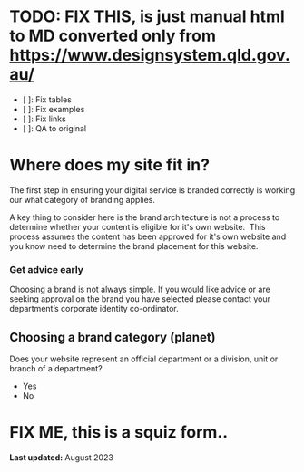

<Meta title="0.1. Brand Foundations/Where does my site fit in?" />

# TODO: FIX THIS, is just manual html to MD converted only from https://www.designsystem.qld.gov.au/
* [ ]: Fix tables
* [ ]: Fix examples
* [ ]: Fix links
* [ ]: QA to original

Where does my site fit in?
==========================

The first step in ensuring your digital service is branded correctly is working our what category of branding applies.

A key thing to consider here is the brand architecture is not a process to determine whether your content is eligible for it's own website.  This process assumes the content has been approved for it's own website and you know need to determine the brand placement for this website.

### Get advice early

Choosing a brand is not always simple. If you would like advice or are seeking approval on the brand you have selected please contact your department’s corporate identity co-ordinator.

Choosing a brand category (planet)
----------------------------------

Does your website represent an official department or a division, unit or branch of a department?

*   Yes
*   No

# FIX ME, this is a squiz form..

[//]: # (var accum\_points=new Array&#40;&#41;; var curr\_id = 1; function get\_next\_step&#40;answer, question&#41; { if &#40;document.getElementById&#40;"q"+question&#41;.type == 'text'&#41;{ var result = decision\_tree\_validate\_numeric&#40;answer&#41;; if &#40;result == null&#41; { alert &#40;'You must enter a numeric answer'&#41;; return; } } //extract the form field number from the wrapper DIV so we can know where to place next form field var q\_element = document.getElementById&#40;"q"+question+"\_wrapper"&#41;; var req\_div = q\_element.parentNode; curr\_id = req\_div.id; curr\_id = curr\_id.substring&#40;1&#41;; curr\_id = parseInt&#40;curr\_id&#41;; try { xmlHttp=new XMLHttpRequest&#40;&#41;; } catch&#40;e&#41; { try { xmlHttp=new ActiveXObject&#40;"Microsoft.XMLHTTP"&#41;; } catch&#40;e&#41; { alert &#40;"Your browser does not support XMLHTTP!"&#41;; return; } } var points = calculate\_points&#40;question&#41;; var url = "https://www.designsystem.qld.gov.au/brand-foundations/where-does-my-site-fit/choosing-a-brand-category"; xmlHttp.onreadystatechange = question\_state\_changed; var data = url+'?a\_id='+answer+'&q\_id='+question+'&pts='+points; url= &#40;url&#41; ? data : data+'&a=156701'; xmlHttp.open&#40;"GET", url, true&#41;; xmlHttp.send&#40;null&#41;; } function question\_state\_changed&#40;&#41; { if &#40;xmlHttp.readyState==4 && xmlHttp.status==200&#41; { var q\_no = curr\_id; q\_no++; var nextdiv = document.getElementById&#40;"q"+q\_no&#41;; var response = xmlHttp.responseText; nextdiv.innerHTML=response; //create another question DIV after this one ready to store the next answer. q\_no++; var divIdName = "q"+q\_no; var newdiv = document.createElement&#40;'div'&#41;; newdiv.setAttribute&#40;"id",divIdName&#41;; nextdiv.appendChild&#40;newdiv&#41;; } } function calculate\_points&#40;question&#41; { var points = 0; var q\_no = curr\_id; var points\_element = document.getElementById&#40;"q"+question+"\_points"&#41;; var point\_val = 0; if &#40;points\_element != null&#41; point\_val = points\_element.value; accum\_points\[q\_no\] = parseFloat&#40;point\_val&#41;; for &#40;var i = 1; i <= q\_no; i++&#41; { points = points + accum\_points\[i\]; } return points; } function reset\_questions&#40;&#41; { get\_next\_step&#40;"EMPTY", 156745&#41;; var first\_q = document.getElementById&#40;"q156745"&#41;; if &#40;first\_q.type == "radio"&#41; { var radio\_boxes = document.getElementsByName&#40;first\_q.name&#41;; for &#40;var e = 0; e < radio\_boxes.length; e++&#41; { if &#40;radio\_boxes\[e\].type == "radio"&#41; { radio\_boxes\[e\].checked = false; } } } else if &#40;first\_q.type == "select-one"&#41; { first\_q.selectedIndex = "EMPTY"; } else if &#40;first\_q.type == "text"&#41; { first\_q.value = ""; } } function decision\_tree\_validate\_numeric&#40;answer&#41; { answer.replace&#40;/,/, ""&#41;; return answer.match&#40;/&#40;^$&#41;|&#40;^\[-+\]?\\d\*\\.?\\d+$&#41;/&#41;; })

[//]: # (.sq\_question\_wrapper { margin: 45px 0px; } .sq\_question\_wrapper ul { list-style: none; })

**Last updated:** August 2023
